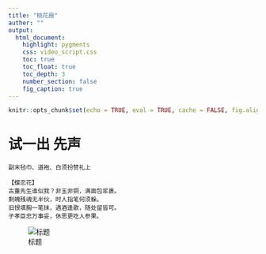 ```yaml
---
title: "桃花扇"
auther: ""
output:
  html_document:
    highlight: pygments
    css: video_script.css
    toc: true
    toc_float: true
    toc_depth: 3
    number_section: false
    fig_caption: true
---
```


```r
knitr::opts_chunk$set(echo = TRUE, eval = TRUE, cache = FALSE, fig.align = 'center')
```

# 试一出 先声

```notes
副末毡巾、道袍、白须扮赞礼上
```

```lines
【蝶恋花】
古董先生谁似我？非玉非铜，满面包浆裹。
剩魄残魂无半伙，时人指笔何须躲。
旧恨填胸一笔抹，遇酒逢歌，随处留皆可。
子孝臣忠万事妥，休思更吃人参果。
```

![标题](timg.jpg)
